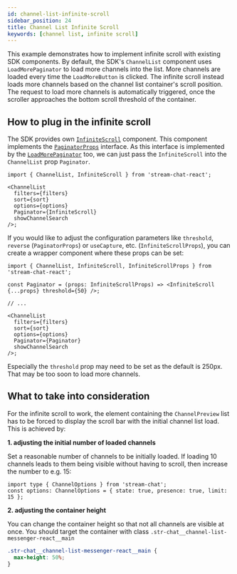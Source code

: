 ```yaml
---
id: channel-list-infinite-scroll
sidebar_position: 24
title: Channel List Infinite Scroll
keywords: [channel list, infinite scroll]
---
```



This example demonstrates how to implement infinite scroll with existing SDK components. By default, the SDK's `ChannelList` component uses `LoadMorePaginator` to load more channels into the list. More channels are loaded every time the `LoadMoreButton` is clicked. The infinite scroll instead loads more channels based on the channel list container's scroll position. The request to load more channels is automatically triggered, once the scroller approaches the bottom scroll threshold of the container.

## How to plug in the infinite scroll

The SDK provides own [`InfiniteScroll`](https://github.com/GetStream/stream-chat-react/blob/master/src/components/InfiniteScrollPaginator/InfiniteScroll.tsx) component. This component implements the [`PaginatorProps`](https://github.com/GetStream/stream-chat-react/blob/master/src/types/types.ts) interface. As this interface is implemented by the [`LoadMorePaginator`](https://github.com/GetStream/stream-chat-react/blob/master/src/components/LoadMore/LoadMorePaginator.ts) too, we can just pass the `InfiniteScroll` into the `ChannelList` prop `Paginator`.

```tsx
import { ChannelList, InfiniteScroll } from 'stream-chat-react';

<ChannelList
  filters={filters}
  sort={sort}
  options={options}
  Paginator={InfiniteScroll}
  showChannelSearch
/>;
```

If you would like to adjust the configuration parameters like `threshold`, `reverse` (`PaginatorProps`) or `useCapture`, etc. (`InfiniteScrollProps`), you can create a wrapper component where these props can be set:

```tsx
import { ChannelList, InfiniteScroll, InfiniteScrollProps } from 'stream-chat-react';

const Paginator = (props: InfiniteScrollProps) => <InfiniteScroll {...props} threshold={50} />;

// ...

<ChannelList
  filters={filters}
  sort={sort}
  options={options}
  Paginator={Paginator}
  showChannelSearch
/>;
```

Especially the `threshold` prop may need to be set as the default is 250px. That may be too soon to load more channels.

## What to take into consideration

For the infinite scroll to work, the element containing the `ChannelPreview` list has to be forced to display the scroll bar with the initial channel list load. This is achieved by:

**1. adjusting the initial number of loaded channels**

Set a reasonable number of channels to be initially loaded. If loading 10 channels leads to them being visible without having to scroll, then increase the number to e.g. 15:

```tsx
import type { ChannelOptions } from 'stream-chat';
const options: ChannelOptions = { state: true, presence: true, limit: 15 };
```

**2. adjusting the container height**

You can change the container height so that not all channels are visible at once. You should target the container with class `.str-chat__channel-list-messenger-react__main`

```css
.str-chat__channel-list-messenger-react__main {
  max-height: 50%;
}
```
